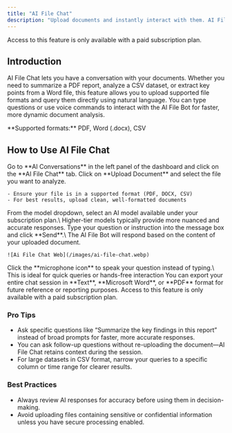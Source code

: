 ```yaml
---
title: "AI File Chat"
description: "Upload documents and instantly interact with them. AI File Chat extracts insights, provides summaries, and answers questions directly from your uploaded files."
---
```


<Warning>
  Access to this feature is only available with a paid subscription plan.
</Warning>

## Introduction

AI File Chat lets you have a conversation with your documents. Whether you need to summarize a PDF report, analyze a CSV dataset, or extract key points from a Word file, this feature allows you to upload supported file formats and query them directly using natural language. You can type questions or use voice commands to interact with the AI File Bot for faster, more dynamic document analysis.

<Note>
  **Supported formats:** PDF, Word (.docx), CSV
</Note>

## How to Use AI File Chat

<Steps>
  <Step title="Navigate to AI File Chat">
    Go to **AI Conversations** in the left panel of the dashboard and click on the **AI File Chat** tab.
  </Step>
  <Step title="Upload Your Document">
    Click on **Upload Document** and select the file you want to analyze.

    - Ensure your file is in a supported format (PDF, DOCX, CSV)
    - For best results, upload clean, well-formatted documents
  </Step>
  <Step title="Choose AI Model">
    From the model dropdown, select an AI model available under your subscription plan.\
    Higher-tier models typically provide more nuanced and accurate responses.
  </Step>
  <Step title="Start the Conversation">
    Type your question or instruction into the message box and click **Send**.\
    The AI File Bot will respond based on the content of your uploaded document.

    ![Ai File Chat Web](/images/ai-file-chat.webp)
  </Step>
  <Step title="Use Voice Mode (Optional)">
    Click the **microphone icon** to speak your question instead of typing.\
    This is ideal for quick queries or hands-free interaction
  </Step>
  <Step title="Export the Conversation">
    You can export your entire chat session in **Text**, **Microsoft Word**, or **PDF** format for future reference or reporting purposes.
  </Step>
</Steps>

<Warning>
  Access to this feature is only available with a paid subscription plan.
</Warning>

### Pro Tips

- Ask specific questions like “Summarize the key findings in this report” instead of broad prompts for faster, more accurate responses.
- You can ask follow-up questions without re-uploading the document—AI File Chat retains context during the session.
- For large datasets in CSV format, narrow your queries to a specific column or time range for clearer results.

### Best Practices

- Always review AI responses for accuracy before using them in decision-making.
- Avoid uploading files containing sensitive or confidential information unless you have secure processing enabled.